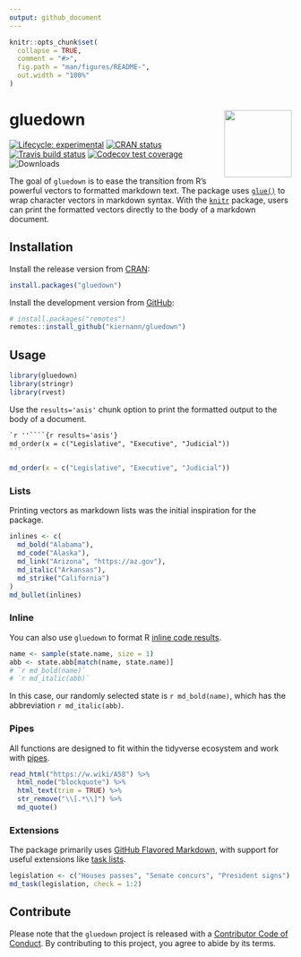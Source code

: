 ```yaml
---
output: github_document
---
```


<!-- README.md is generated from README.Rmd. Please edit that file -->

```r
knitr::opts_chunk$set(
  collapse = TRUE,
  comment = "#>",
  fig.path = "man/figures/README-",
  out.width = "100%"
)
```

# gluedown <img src="man/figures/logo.png" align="right" width="120" />

<!-- badges: start -->
[![Lifecycle: experimental][life_badge]][life_link]
[![CRAN status][cran_badge]][cran_link]
[![Travis build status][trav_badge]][trav_link]
[![Codecov test coverage][cov_badge]][cov_link]
![Downloads][dl_badge]
<!-- badges: end -->

The goal of `gluedown` is to ease the transition from R's powerful vectors to
formatted markdown text. The package uses [`glue()`][glue] to wrap character
vectors in markdown syntax. With the [`knitr`][knitr] package, users can print
the formatted vectors directly to the body of a markdown document.

## Installation

Install the release version from [CRAN][cran]:

```r
install.packages("gluedown")
```

Install the development version from [GitHub][gh]:

```r
# install.packages("remotes")
remotes::install_github("kiernann/gluedown")
```

## Usage

```r
library(gluedown)
library(stringr)
library(rvest)
```

Use the `results='asis'` chunk option to print the formatted output to the body
of a document.

````markdown
`r ''````{r results='asis'}
md_order(x = c("Legislative", "Executive", "Judicial"))
```
````

```r
md_order(x = c("Legislative", "Executive", "Judicial"))
```

### Lists

Printing vectors as markdown lists was the initial inspiration for the package.

```r
inlines <- c(
  md_bold("Alabama"),
  md_code("Alaska"),
  md_link("Arizona", "https://az.gov"),
  md_italic("Arkansas"),
  md_strike("California")
)
md_bullet(inlines)
```

### Inline

You can also use `gluedown` to format R [inline code results][inline].

```r
name <- sample(state.name, size = 1)
abb <- state.abb[match(name, state.name)]
# `r md_bold(name)`
# `r md_italic(abb)`
```

In this case, our randomly selected state is  `r md_bold(name)`, which has the 
abbreviation `r md_italic(abb)`.

### Pipes

All functions are designed to fit within the tidyverse ecosystem and work with
[pipes][pipe].

```r
read_html("https://w.wiki/A58") %>% 
  html_node("blockquote") %>% 
  html_text(trim = TRUE) %>% 
  str_remove("\\[.*\\]") %>% 
  md_quote()
```

### Extensions

The package primarily uses [GitHub Flavored Markdown][gfm], with support 
for useful extensions like [task lists][task].

```r
legislation <- c("Houses passes", "Senate concurs", "President signs")
md_task(legislation, check = 1:2)
```

## Contribute

Please note that the `gluedown` project is released with a 
[Contributor Code of Conduct][coc]. By contributing to this project, you agree
to abide by its terms.

<!-- links: start -->
[life_badge]: https://img.shields.io/badge/lifecycle-maturing-blue.svg
[life_link]: https://www.tidyverse.org/lifecycle/#maturing
[cran_badge]: https://www.r-pkg.org/badges/version/gluedown
[cran_link]: https://CRAN.R-project.org/package=gluedown
[trav_badge]: https://travis-ci.org/kiernann/gluedown.svg?branch=master
[trav_link]: https://travis-ci.org/kiernann/gluedown
[cov_badge]: https://img.shields.io/codecov/c/github/kiernann/gluedown/master.svg
[cov_link]: https://codecov.io/gh/kiernann/gluedown?branch=master'
[dl_badge]: https://cranlogs.r-pkg.org/badges/grand-total/gluedown
[coc]: https://kiernann.com/gluedown/CODE_OF_CONDUCT.html
[cran]: https://cran.r-project.org/package=gluedown
[gfm]: https://github.github.com/gfm/
[gh]: https://github.com/kiernann/gluedown
[glue]: https://github.com/tidyverse/glue
[inline]: https://rmarkdown.rstudio.com/lesson-4.html
[knitr]: https://github.com/yihui/knitr
[pipe]: https://magrittr.tidyverse.org/reference/pipe.html
[rmd]: https://github.com/rstudio/rmarkdown
[task]: https://help.github.com/en/articles/about-task-lists
<!-- links: end -->
